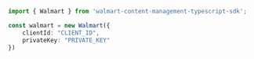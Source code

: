 ```typescript index.ts
import { Walmart } from 'walmart-content-management-typescript-sdk';

const walmart = new Walmart({
    clientId: "CLIENT_ID",
    privateKey: "PRIVATE_KEY"
})
```